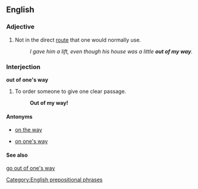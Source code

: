 ==English==

===Adjective===
{{en-adj|[[further]] [[out of one's way]]|[[furthest]] [[out of one's way]]}}

# Not in the direct [[route]] that one would normally use.
#:''I gave him a lift, even though his house was a little '''out of my way'''.''

===Interjection===
'''out of one's way'''

# To order someone to give one clear passage.
#:'''Out of my way!'''

====Antonyms====
*{{i-c|not direct route}}[[on the way]]
*{{i-c|not direct route}}[[on one's way]]

====See also====
[[go out of one's way]]

[[Category:English prepositional phrases]]